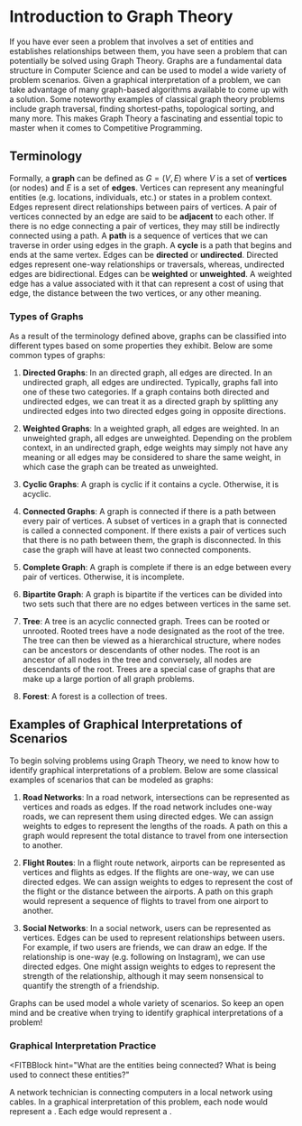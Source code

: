 # Introduction to Graph Theory

If you have ever seen a problem that involves a set of entities and establishes relationships
between them, you have seen a problem that can potentially be solved using Graph Theory. Graphs are
a fundamental data structure in Computer Science and can be used to model a wide variety of problem
scenarios. Given a graphical interpretation of a problem, we can take advantage of many graph-based
algorithms available to come up with a solution. Some noteworthy examples of classical graph theory
problems include graph traversal, finding shortest-paths, topological sorting, and many more. This
makes Graph Theory a fascinating and essential topic to master when it comes to Competitive
Programming.

## Terminology

Formally, a **graph** can be defined as $G=(V,E)$ where $V$ is a set of **vertices** (or nodes) and
$E$ is a set of **edges**. Vertices can represent any meaningful entities (e.g. locations,
individuals, etc.) or states in a problem context. Edges represent direct relationships between
pairs of vertices. A pair of vertices connected by an edge are said to be **adjacent** to each
other. If there is no edge connecting a pair of vertices, they may still be indirectly connected
using a path. A **path** is a sequence of vertices that we can traverse in order using edges in the
graph. A **cycle** is a path that begins and ends at the same vertex. Edges can be **directed** or
**undirected**. Directed edges represent one-way relationships or traversals, whereas, undirected
edges are bidirectional. Edges can be **weighted** or **unweighted**. A weighted edge has a value
associated with it that can represent a cost of using that edge, the distance between the two
vertices, or any other meaning.

### Types of Graphs

As a result of the terminology defined above, graphs can be classified into different types based on
some properties they exhibit.  Below are some common types of graphs:

1. **Directed Graphs**: In an directed graph, all edges are directed. In an
undirected graph, all edges are undirected. Typically, graphs fall into one of these two categories.
If a graph contains both directed and undirected edges, we can treat it as a directed graph by
splitting any undirected edges into two directed edges going in opposite directions.

2. **Weighted Graphs**: In a weighted graph, all edges are weighted. In an unweighted
graph, all edges are unweighted. Depending on the problem context, in an undirected graph, edge
weights may simply not have any meaning or all edges may be considered to share the same weight, in
which case the graph can be treated as unweighted.

3. **Cyclic Graphs**: A graph is cyclic if it contains a cycle. Otherwise, it is acyclic.

4. **Connected Graphs**: A graph is connected if there is a path between every pair of vertices.
A subset of vertices in a graph that is connected is called a connected component. If there
exists a pair of vertices such that there is no path between them, the graph is disconnected. In
this case the graph will have at least two connected components.

9. **Complete Graph**: A graph is complete if there is an edge between every pair of vertices.
Otherwise, it is incomplete.

10. **Bipartite Graph**: A graph is bipartite if the vertices can be divided into two sets such that
there are no edges between vertices in the same set.

11. **Tree**: A tree is an acyclic connected graph. Trees can be rooted or unrooted. Rooted trees
have a node designated as the root of the tree. The tree can then be viewed as a hierarchical
structure, where nodes can be ancestors or descendants of other nodes. The root is an ancestor of
all nodes in the tree and conversely, all nodes are descendants of the root.  Trees are a special
case of graphs that are make up a large portion of all graph problems. 

12. **Forest**: A forest is a collection of trees.

## Examples of Graphical Interpretations of Scenarios

To begin solving problems using Graph Theory, we need to know how to identify graphical
interpretations of a problem. Below are some classical examples of scenarios that can be modeled as
graphs:

1. **Road Networks**: In a road network, intersections can be represented as vertices and roads as
edges. If the road network includes one-way roads, we can represent them using directed edges. We
can assign weights to edges to represent the lengths of the roads. A path on this a graph would
represent the total distance to travel from one intersection to another.

2. **Flight Routes**: In a flight route network, airports can be represented as vertices and flights
as edges. If the flights are one-way, we can use directed edges. We can assign weights to edges to
represent the cost of the flight or the distance between the airports. A path on this graph would
represent a sequence of flights to travel from one airport to another. 

3. **Social Networks**: In a social network, users can be represented as vertices. Edges can be used
to represent relationships between users. For example, if two users are friends, we can draw an
edge. If the relationship is one-way (e.g. following on Instagram), we can use directed edges. One
might assign weights to edges to represent the strength of the relationship, although it may seem
nonsensical to quantify the strength of a friendship. 

Graphs can be used model a whole variety of scenarios. So keep an open mind and be creative when
trying to identify graphical interpretations of a problem!

### Graphical Interpretation Practice

<FITBBlock hint="What are the entities being connected? What is being used to connect these
  entities?"
>
  A network technician is connecting computers in a local network using cables. In a graphical
  interpretation of this problem, each node would represent a <FITBBlank correctAnswer="computer"/>.
  Each edge would represent a <FITBBlank correctAnswer="cable"/>. 
</FITBBlock>
